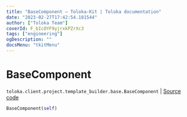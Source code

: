 ```yaml
---
title: "BaseComponent — Toloka-Kit | Toloka documentation"
date: "2023-02-27T17:42:54.181544"
author: ["Toloka Team"]
coverId: F_bIcOYF9yjrxkPZrXc3
tags: ["engineering"]
ogDescription: ""
docsMenu: "tkitMenu"
---
```


# BaseComponent
`toloka.client.project.template_builder.base.BaseComponent` | [Source code](https://github.com/Toloka/toloka-kit/blob/v1.1.4/src/client/project/template_builder/base.py#L126)

```python
BaseComponent(self)
```